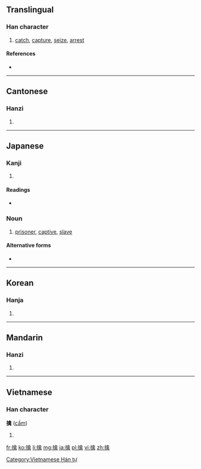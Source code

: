 ==Translingual==

===Han character===
{{Han char|rn=64|rad=手|as=13|sn=16|four=5802<sub>7</sub>|canj=手人卜月 (QOYB)}}

# [[catch]], [[capture]], [[seize]], [[arrest]]

====References====
* {{Han ref|kx=0458.250|dkj=12816|dj=0807.130|hdz=31961.020|uh=64D2|ud=25810|bh=BEE0|bd=48864}}

----

==Cantonese==

===Hanzi===
{{yue-hanzi|jyut=|y=kam4}}

# {{defn|lang=yue|sort=手13}}

----

==Japanese==

===Kanji===
{{ja-kanji|grade=|rs=手13}}

# {{defn|lang=ja|sort=手13}}

====Readings====
* {{ja-readings|on=[[きん]] (kin)|kun=[[とらえる]] (toraeru), [[とりこ]] (toriko)}}

===Noun===
{{ja-noun|k|hira=とりこ|rom=toriko}}
# [[prisoner]], [[captive]], [[slave]]

====Alternative forms====
* {{l|ja|虜}} 

----

==Korean==

===Hanja===
{{ko-hanja|hangeul=금|eumhun=|rv=geum|mr=kŭm|y=kum}}

# {{defn|lang=ko|sort=手13}}

----

==Mandarin==

===Hanzi===
{{cmn-hanzi|pin=[[dàn]] ([[dan4]]), [[qín]] ([[qin2]])|wg=tan<sup>4</sup>, ch'in<sup>2</sup>}}

# {{defn|lang=cmn|sort=手13}}

----

==Vietnamese==

===Han character===
'''擒''' ([[cầm]])

# {{defn|lang=vi}}

[[Category:Vietnamese Hán tự]]

[[fr:擒]]
[[ko:擒]]
[[li:擒]]
[[mg:擒]]
[[ja:擒]]
[[pl:擒]]
[[vi:擒]]
[[zh:擒]]
